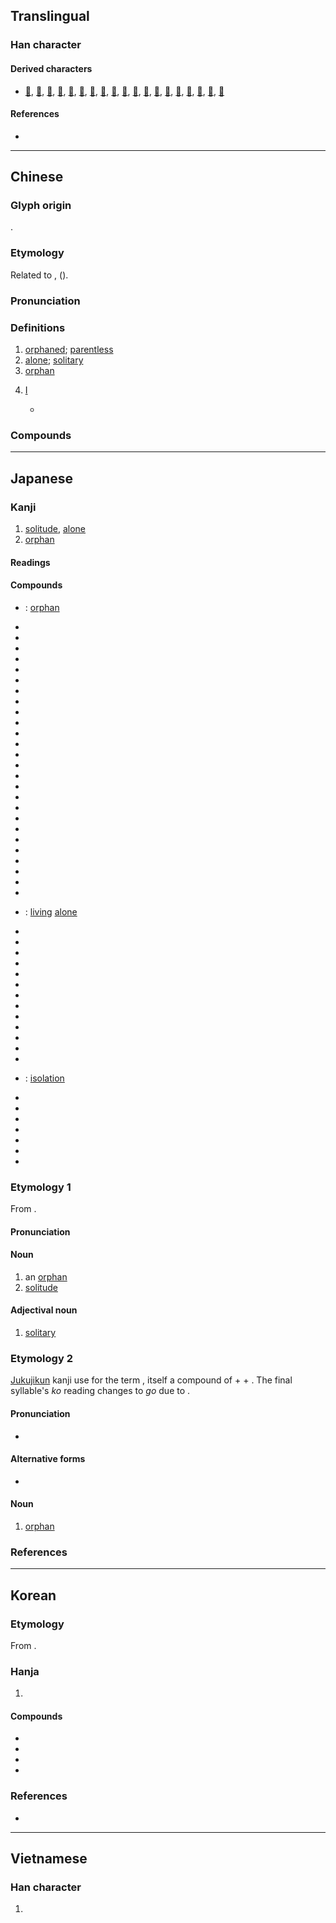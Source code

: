 {{character info}}
==Translingual==

===Han character===
{{Han char|rn=39|rad=子|as=05|sn=8|asj=6|snj=9|four=12430|canj=NDHVO|ids=⿰子瓜}}

====Derived characters====
* [[𦋆]], [[箛]], [[𦣮]], [[菰]], [[𡍢]], [[𡦈]], [[𡦶]], [[𢮩]], [[𣔞]], [[𦁣]], [[𧍆]], [[𨂗]], [[𨔌]], [[𩸰]], [[𪂮]], [[𪂲]], [[𪧄]], [[𪽵]], [[𫛈]]

====References====
* {{Han ref|kx=0279.080|dkj=06966|dj=0547.060|hdz=21014.010|uh=5B64|ud=23396|bh=A974|bd=43380}}

----

==Chinese==
{{zh-forms}}

===Glyph origin===
{{Han etym}}
{{Han compound|ls=psc|子|瓜|c1=s|c2=p|t1=child}}.

===Etymology===
Related to {{och-l|寡|alone; widow}}, {{och-l|鰥|widower}} ({{zh-ref|Schuessler, 2007}}).

===Pronunciation===
{{zh-pron
|m=gū
|m-s=gu1
|c=gu1
|h=pfs=kû
|j=gu1
|md=gŭ
|mn=ko͘
|mn-t=gou1
|w=1ku
|mc=y
|oc=y
|cat=a,n,pron
}}

===Definitions===
{{zh-hanzi}}

# [[orphan]]ed; [[parentless]]
# [[alone]]; [[solitary]]
# [[orphan]]
# {{lb|zh|usually by an emperor or a king}} [[I]]
#* {{zh-x|秦 伯 素服 郊次，鄉{xiàng} 師 而 哭 曰：「孤 違 @^蹇叔，以 辱 二三子，孤 之 罪 也。」|The earl of Qin, in white mourning garments, was waiting for them in the borders of the capital, and wept, looking in the direction where the army had been lost. He said, "'''I''' have gone against the counsel of Jian Shu and thus brought disgrace on you, my generals; it is '''my''' crime."|ref=Zuozhuan}}

===Compounds===
{{zh-der|孤獨|一意孤行|三孤|人孤勢單|伶仃孤苦|內秉堅孤|六尺之孤|冷孤丁|別鶴孤鸞|勢窮力孤|南面稱孤|四行孤軍|妝孤|字孤|存孤|孤丁|孤丁丁|孤介|孤伶伶|孤傲|孤僻|孤光|孤兒|孤兒寡婦|孤兒年金|孤兒院|孤力難為|孤危|孤另|孤另另|孤哀子|孤單|孤嗣|孤城|孤堆|孤塗|孤墳|孤墳野塚|孤女|孤嫠|孤子|孤孑|孤孤恓恓|孤孤悽悽|孤孤零零|孤客|孤家|孤家寡人|孤寂|孤寒|孤寡|孤寡不穀|孤山|孤峭|孤峰絕岸|孤島|孤帆|孤弱|孤形吊影|孤形單影|孤形隻影|孤征|孤忠|孤恓|孤惸|孤憤|孤拐|孤拐臉|孤拐面|孤拔|孤挺花|孤掌難鳴|孤星淚|孤本|孤棚|孤棲|孤樁|孤標|孤注|孤注一擲|孤淒|孤燈挑盡|孤特|孤犢觸乳|孤獨園|孤獸|孤王|孤生|孤眠|孤眠獨宿|孤窮|孤窮一身|孤立|孤立主義|孤立無助|孤立無援|孤立語|孤竹|孤竹君|孤絕|孤老|孤老院|孤膽|孤臣|孤臣孽子|孤舟|孤芳|孤芳自賞|孤苦|孤苦伶仃|孤苦無依|孤苦零丁|孤蓬|孤虛|孤行|孤行己意|孤行己見|孤衾獨枕|孤調調|孤證|孤負|孤貧|孤貧顛連|孤賤|孤蹤|孤身|孤身隻影|孤軍|孤軍作戰|孤軍奮戰|孤軍深入|孤辰合注|孤迥|孤遊|孤陋|孤陋寡聞|孤雌生殖|孤雛淚|孤雛腐鼠|孤離|孤雲|孤雲野鶴|孤零零|孤霜|孤露|孤館|孤高|孤高自許|孤鬼兒|孤魂|孤魂野鬼|孤鳥|孤鴈|孤鴻寡鵠|孤鸞|孤鸞寡鶴|孤鸞年|孤鸞照命|孽子孤臣|寡宿孤辰|寡鵠孤鸞|幼孤|形孤影寡|形孤影隻|恤孤|恤孤念寡|恤孤念苦|惜孤念寡|憐孤惜寡|押孤丁|拐孤|搶孤|撫孤|撫孤恤寡|擔孤受寡|斷雁孤鴻|曙後星孤|爬孤棚|獨學孤陋|獨根孤種|白雲孤飛|睽孤|矜寡孤獨|稱孤道寡|絕世孤品|苦心孤詣|裝孤|託孤|託孤寄命|趙氏孤兒|道寡稱孤|遺孤|鏡裡孤鸞|閒雲孤鶴|隻身孤影|零丁孤苦|電腦孤兒|高悝匿孤|鰥寡孤獨|德不孤，必有鄰|稱孤}}

----

==Japanese==

===Kanji===
{{ja-kanji|grade=c|rs=子05}}

# [[solitude]], [[alone]]
# [[orphan]]

====Readings====
{{ja-readings
|goon=く
|kanon=こ
|kun=みなしご-, ひと-り
}}

====Compounds====
{{der-top|Compounds}}
* {{ja-r|遺%孤|い%こ}}: [[orphan]]
* {{ja-r|孤%雲|こ%うん}}
* {{ja-r|孤%影|こ%えい}}
* {{ja-r|孤%猿|こ%えん}}
* {{ja-r|孤%介|こ%かい}}
* {{ja-r|孤%客|こ%かく}}
* {{ja-r|孤%雁|こ%がん}}
* {{ja-r|孤%笈|こ%きゅう}}
* {{ja-r|孤%衾|こ%きん}}
* {{ja-r|孤%軍|こ%ぐん}}
* {{ja-r|孤%閨|こ%けい}}
* {{ja-r|孤%月|こ%げつ}}
* {{ja-r|孤%剣|こ%けん}}
* {{ja-r|孤%高|こ%こう}}
* {{ja-r|孤%坐|こ%ざ}}
* {{ja-r|孤%在|こ%ざい}}
* {{ja-r|孤%山|こ%ざん}}
* {{ja-r|孤%児|こ%じ}}
* {{ja-r|孤%弱|こ%じゃく}}
* {{ja-r|孤%樹|こ%じゅ}}
* {{ja-r|孤%舟|こ%しゅう}}
* {{ja-r|孤%愁|こ%しゅう}}
* {{ja-r|孤%称|こ%しょう}}
* {{ja-r|孤%聳|こ%しょう}}
* {{ja-r|孤%城|こ%じょう}}
* {{ja-r|孤%食|こ%しょく}}
* {{ja-r|孤%身|こ%しん}}
* {{ja-r|孤%棲|こ%せい}}: [[living]] [[alone]]
* {{ja-r|孤%絶|こ%ぜつ}}
* {{ja-r|孤%村|こ%そん}}
* {{ja-r|孤%尊|こ%そん}}
* {{ja-r|孤%忠|こ%ちゅう}}
* {{ja-r|孤%注|こ%ちゅう}}
* {{ja-r|孤%灯|こ%とう}}
* {{ja-r|孤%島|こ%とう}}
* {{ja-r|孤%独|こ%どく}}
* {{ja-r|孤%帆|こ%はん}}
* {{ja-r|孤%平|こ%ひょう}}
* {{ja-r|孤%峰|こ%ほう}}
* {{ja-r|孤%篷%庵|こ%ほう%あん}}
* {{ja-r|孤%本|こ%ほん}}
* {{ja-r|孤%立|こ%りつ}}: [[isolation]]
* {{ja-r|孤%塁|こ%るい}}
* {{ja-r|孤%例|こ%れい}}
* {{ja-r|孤%老|こ%ろう}}
* {{ja-r|孤%陋|こ%ろう}}
* {{ja-r|単%孤|たん%こ}}
* {{ja-r|徳 は 孤 ならず 必ず 隣 あり|とく は こ ならず かならず となり あり}}
* {{ja-r|孤児|みなしご}}
{{der-bottom}}

===Etymology 1===
{{ja-kanjitab|こ|yomi=o}}
From {{bor|ja|ltc|-|sort=こ}} {{m|zh|孤|tr=ku}}.

====Pronunciation====
{{ja-pron|yomi=kanon|こ|acc=1|acc_ref=DJR}}

====Noun====
{{ja-noun|こ}}

# an [[orphan]]
# [[solitude]]

====Adjectival noun====
{{ja-adj|こ|infl=na}}

# [[solitary]]

===Etymology 2===
{{ja-kanjitab|みなしご|yomi=kun}}
[[熟字訓#Japanese|Jukujikun]] kanji use for the term {{l|ja|みなしご}}, itself a compound of {{m|ja|身|tr=mi||identity, family}} + {{m|ja|無|tr=nashi||none, without}} + {{m|ja|子|tr=ko||child}}. The final syllable's ''ko'' reading changes to ''go'' due to {{rendaku|みなしご}}.

====Pronunciation====
{{ja-pron|みなしご|yomi=k}}
* {{IPA|ja|/mi.na.si.ɡo/|[minäɕiɡo̞]|[minäɕiŋo̞]}}

====Alternative forms====
* {{l|ja|孤児}}

====Noun====
{{ja-noun|みなしご}}

# [[orphan]]

===References===
<references/>

----

==Korean==

===Etymology===
From {{der|ko|ltc|-}} {{ltc-l|孤|id=1}}. {{hanja-hunmong|고|ko|雜語}}

===Hanja===
{{ko-hanja-search}}
{{ko-hanja|외롭다|외로울|고}}

# {{hanja form of|고|[[solitude]]; [[orphan]]}}

====Compounds====
{{der-top|Compounds}}
* {{ko-l|고립|[[isolation]]|孤立}}
* {{ko-l|고독|[[loneliness]]|孤獨}}
* {{ko-l|고아|[[orphan]]|孤兒}}
* {{ko-l|고아원|[[orphanage]]|孤兒院}}
{{der-bottom}}

===References===
* {{R:hanjadoc|2493}}

----

==Vietnamese==

===Han character===
{{vi-readings|reading=cô, co, còi, côi, go, gò|rs=子05}}

# {{rfdef|vi|sort=子05}}